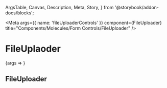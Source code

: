   ArgsTable,
  Canvas,
  Description,
  Meta,
  Story,
} from '@storybook/addon-docs/blocks';


<Meta
  args={{
    name: 'fileUploaderControls'
  }}
  component={FileUploader}
  title="Components/Molecules/Form Controls/FileUploader"
/>

# FileUplaoder
<Description of={FileUploader} />

<Canvas>
  <Story name="FileUploader with Controls">
    {args => <FileUploader {...args} />}
  </Story>
</Canvas>

<ArgsTable story="FileUploader with Controls" />

## FileUploader

<Canvas>
  <Story name="FileUploader">
    <FileUploader name="fileUploader" />
  </Story>
</Canvas>
